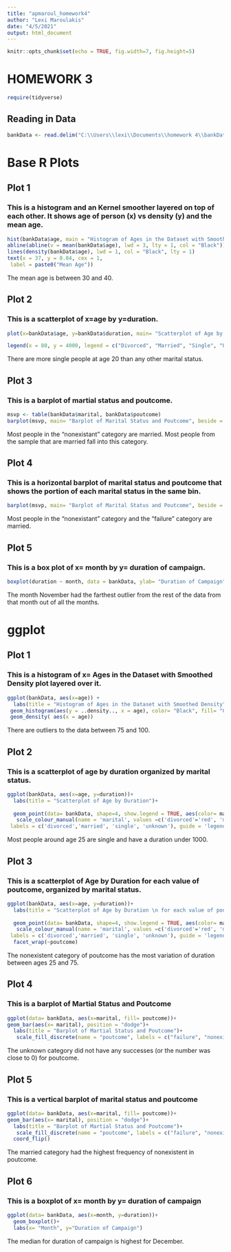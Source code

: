 ---
title: "apmaroul_homework4"
author: "Lexi Maroulakis"
date: "4/5/2021"
output: html_document
---

```{r setup, include=FALSE}
knitr::opts_chunk$set(echo = TRUE, fig.width=7, fig.height=5)
```
# HOMEWORK 3

```{r tidyverse}
require(tidyverse)
```

## Reading in Data
```{r bankData}
bankData <- read.delim("C:\\Users\\lexi\\Documents\\homework 4\\bankData.txt", sep = ";")
```


# Base R Plots
## Plot 1
### This is a histogram and an Kernel smoother layered on top of each other. It shows age of person (x) vs density (y) and the mean age.
```{r hist}
hist(bankData$age, main = "Histogram of Ages in the Dataset with Smoothed Den", breaks = 17, col="Green", xlab = "Age of Person", ylab= "Density", freq= FALSE)
abline(abline(v = mean(bankData$age), lwd = 3, lty = 1, col = "Black"))
lines(density(bankData$age), lwd = 1, col = "Black", lty = 1)
text(x = 37, y = 0.04, cex = 1,
 label = paste0("Mean Age"))
```

The mean age is between 30 and 40.


## Plot 2
### This is a scatterplot of x=age by y=duration.
```{r scaterplot age vs duration}
plot(x=bankData$age, y=bankData$duration, main= "Scatterplot of Age by Duration", xlab= "Age", ylab= "Duration", pch= 3, ylim=c(0,4500), col= c(divorced="Black", married= "Red", single= "Green", unknown= "Blue"))

legend(x = 80, y = 4000, legend = c("Divorced", "Married", "Single", "Unknown"), pch = c(3, 3, 3, 3) , col= c("Black", "Red", "Green", "Blue"))
```

There are more single people at age 20 than any other marital status.


## Plot 3
### This is a barplot of martial status and poutcome.
```{r martial status vs poutcome}
msvp <- table(bankData$marital, bankData$poutcome)
barplot(msvp, main= "Barplot of Marital Status and Poutcome", beside = TRUE, legend = TRUE, args.legend=list(title="Marital Status"))
```

Most people in the "nonexistant" category are married. Most people from the sample that are married fall into this category.


## Plot 4
### This is a horizontal barplot of marital status and poutcome that shows the portion of each marital status in the same bin.
```{r marital status vs poutcome vertical}
barplot(msvp, main= "Barplot of Marital Status and Poutcome", beside = FALSE, legend = TRUE, horiz= TRUE, args.legend=list(title="Marital Status", cex= 0.6))
```

Most people in the "nonexistant" category and the "failure" category are married.


## Plot 5
### This is a box plot of x= month by y= duration of campaign.
```{r boxplot}
boxplot(duration ~ month, data = bankData, ylab= "Duration of Campaign", xlab= "Month")
```

The month November had the farthest outlier from the rest of the data from that month out of all the months.




# ggplot
## Plot 1
### This is a histogram of x= Ages in the Dataset with Smoothed Density plot layered over it.
```{r hist of ages and smoothed density}
ggplot(bankData, aes(x=age)) +
  labs(title = "Histogram of Ages in the Dataset with Smoothed Density", x= "Age of Person", y= "Density")+
 geom_histogram(aes(y = ..density.., x = age), color= "Black", fill= "Green", bins = 30) +
 geom_density( aes(x = age))

```

There are outliers to the data between 75 and 100.


## Plot 2
### This is a scatterplot of age by duration organized by marital status.
```{r scatterplot age by duration}
ggplot(bankData, aes(x=age, y=duration))+
  labs(title = "Scatterplot of Age by Duration")+
  
  geom_point(data= bankData, shape=4, show.legend = TRUE, aes(color= marital))+
   scale_colour_manual(name = 'marital', values =c('divorced'='red', 'married'='green', 'single'='lightblue', 'unknown'='purple'),
 labels = c('divorced','married', 'single', 'unknown'), guide = 'legend')

```

Most people around age 25 are single and have a duration under 1000.


## Plot 3
### This is a scatterplot of Age by Duration for each value of poutcome, organized by marital status.
```{r age by duration poutcome}
ggplot(bankData, aes(x=age, y=duration))+
  labs(title = "Scatterplot of Age by Duration \n for each value of poutcome")+
  
  geom_point(data= bankData, shape=4, show.legend = TRUE, aes(color= marital))+
   scale_colour_manual(name = 'marital', values =c('divorced'='red', 'married'='green', 'single'='lightblue', 'unknown'='purple'),
 labels = c('divorced','married', 'single', 'unknown'), guide = 'legend')+
  facet_wrap(~poutcome)
```

The nonexistent category of poutcome has the most variation of duration between ages 25 and 75.

## Plot 4
### This is a barplot of Martial Status and Poutcome
```{r barplot marital status and poutcome}
ggplot(data= bankData, aes(x=marital, fill= poutcome))+
geom_bar(aes(x= marital), position = "dodge")+
  labs(title = "Barplot of Martial Status and Poutcome")+
   scale_fill_discrete(name = "poutcome", labels = c("failure", "nonexistent", "success"))
```

The unknown category did not have any successes (or the number was close to 0) for poutcome.


## Plot 5
### This is a vertical barplot of marital status and poutcome
```{r barplot of marital status and poutcome vertical}
ggplot(data= bankData, aes(x=marital, fill= poutcome))+
geom_bar(aes(x= marital), position = "dodge")+
  labs(title = "Barplot of Martial Status and Poutcome")+
   scale_fill_discrete(name = "poutcome", labels = c("failure", "nonexistent", "success"))+
  coord_flip()
```

The married category had the highest frequency of nonexistent in poutcome.


## Plot 6
### This is a boxplot of x= month by y= duration of campaign
```{r boxplot month by duration}
ggplot(data= bankData, aes(x=month, y=duration))+
  geom_boxplot()+
  labs(x= "Month", y="Duration of Campaign")
```

The median for duration of campaign is highest for December.

